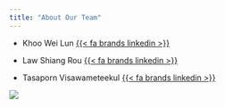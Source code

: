 ```yaml
---
title: "About Our Team"
---
```


-   Khoo Wei Lun [{{< fa brands linkedin >}}](https://www.linkedin.com/in/weilunkhoo/)

-   Law Shiang Rou [{{< fa brands linkedin >}}](https://www.linkedin.com/in/lawshiangrou/)

-   Tasaporn Visawameteekul [{{< fa brands linkedin >}}](https://www.linkedin.com/in/tasaporn-visawameteekul-a8517550/)

![](images/team.png)
